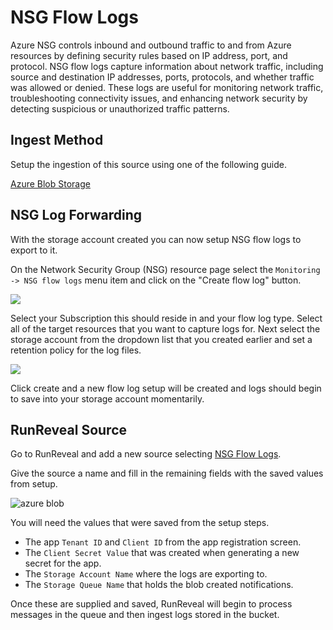 
# NSG Flow Logs

Azure NSG controls inbound and outbound traffic to and from Azure resources by defining security rules based on IP address, port, and protocol. NSG flow logs capture information about network traffic, including source and destination IP addresses, ports, protocols, and whether traffic was allowed or denied. These logs are useful for monitoring network traffic, troubleshooting connectivity issues, and enhancing network security by detecting suspicious or unauthorized traffic patterns.

## Ingest Method

Setup the ingestion of this source using one of the following guide.

[Azure Blob Storage](/sources/object-storage/azure.mdx)

## NSG Log Forwarding

With the storage account created you can now setup NSG flow logs to export to it.

On the Network Security Group (NSG) resource page select the `Monitoring -> NSG flow logs` menu item and click on the "Create flow log" button.

<img src="/azure/nsg-flow-page.png"/>

Select your Subscription this should reside in and your flow log type. Select all of the target resources that you want to capture logs for.
Next select the storage account from the dropdown list that you created earlier and set a retention policy for the log files.

<img src="/azure/nsg-flow-setup.png"/>

Click create and a new flow log setup will be created and logs should begin to save into your storage account momentarily.

## RunReveal Source

Go to RunReveal and add a new source selecting [NSG Flow Logs](https://runreveal.com/dash/sources/add/nsg-flow).

Give the source a name and fill in the remaining fields with the saved values from setup.

![azure blob](/azure/azure-runreveal-nsg-src-blob.png)

You will need the values that were saved from the setup steps.

- The app `Tenant ID` and `Client ID` from the app registration screen.
- The `Client Secret Value` that was created when generating a new secret for the app.
- The `Storage Account Name` where the logs are exporting to.
- The `Storage Queue Name` that holds the blob created notifications.

Once these are supplied and saved, RunReveal will begin to process messages in the queue and then ingest logs stored in the bucket.
